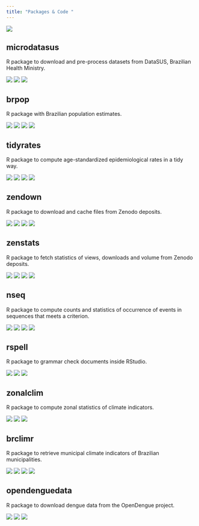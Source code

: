 ```yaml
---
title: "Packages & Code "
---
```


[![](https://github-readme-stats.vercel.app/api?username=rfsaldanha&show_icons=true&theme:transparent)](https://github.com/rfsaldanha)

## microdatasus

R package to download and pre-process datasets from DataSUS, Brazilian Health Ministry.

[![](https://img.shields.io/badge/website-https://rfsaldanha.github.io/microdatasus-blue)](https://rfsaldanha.github.io/microdatasus/) [![](https://img.shields.io/github/stars/rfsaldanha/microdatasus)](https://github.com/rfsaldanha/microdatasus) [![](https://github.com/rfsaldanha/microdatasus/actions/workflows/R-CMD-check.yaml/badge.svg)](https://github.com/rfsaldanha/microdatasus/actions/workflows/R-CMD-check.yaml)

## brpop

R package with Brazilian population estimates.

[![](https://img.shields.io/badge/website-https://rfsaldanha.github.io/brpop-blue)](https://rfsaldanha.github.io/brpop/) [![](https://img.shields.io/github/stars/rfsaldanha/brpop)](https://github.com/rfsaldanha/brpop) [![](https://github.com/rfsaldanha/brpop/actions/workflows/R-CMD-check.yaml/badge.svg)](https://github.com/rfsaldanha/brpop/actions/workflows/R-CMD-check.yaml) [![](https://img.shields.io/cran/v/brpop)](https://cran.r-project.org/package=brpop)

## tidyrates

R package to compute age-standardized epidemiological rates in a tidy way.

[![](https://img.shields.io/badge/website-https://rfsaldanha.github.io/tidyrates-blue)](https://rfsaldanha.github.io/tidyrates/) [![](https://img.shields.io/github/stars/rfsaldanha/tidyrates)](https://github.com/rfsaldanha/tidyrates) [![](https://github.com/rfsaldanha/tidyrates/actions/workflows/R-CMD-check.yaml/badge.svg)](https://github.com/rfsaldanha/tidyrates/actions/workflows/R-CMD-check.yaml) [![](https://img.shields.io/cran/v/tidyrates)](https://cran.r-project.org/package=tidyrates)

## zendown

R package to download and cache files from Zenodo deposits.

[![](https://img.shields.io/badge/website-https://rfsaldanha.github.io/zendown-blue)](https://rfsaldanha.github.io/zendown/) [![](https://img.shields.io/github/stars/rfsaldanha/zendown)](https://github.com/rfsaldanha/zendown) [![](https://github.com/rfsaldanha/zendown/actions/workflows/R-CMD-check.yaml/badge.svg)](https://github.com/rfsaldanha/zendown/actions/workflows/R-CMD-check.yaml) [![](https://img.shields.io/cran/v/zendown)](https://cran.r-project.org/package=zendown)

## zenstats

R package to fetch statistics of views, downloads and volume from Zenodo deposits.

[![](https://img.shields.io/badge/website-https://rfsaldanha.github.io/zenstats-blue)](https://rfsaldanha.github.io/zenstats/) [![](https://img.shields.io/github/stars/rfsaldanha/zenstats)](https://github.com/rfsaldanha/zenstats) [![](https://github.com/rfsaldanha/zenstats/actions/workflows/R-CMD-check.yaml/badge.svg)](https://github.com/rfsaldanha/zenstats/actions/workflows/R-CMD-check.yaml) [![](https://img.shields.io/cran/v/zenstats)](https://cran.r-project.org/package=zenstats)

## nseq

R package to compute counts and statistics of occurrence of events in sequences that meets a criterion.

[![](https://img.shields.io/badge/website-https://rfsaldanha.github.io/nseq-blue)](https://rfsaldanha.github.io/nseq/) [![](https://img.shields.io/github/stars/rfsaldanha/nseq)](https://github.com/rfsaldanha/nseq) [![](https://github.com/rfsaldanha/nseq/actions/workflows/R-CMD-check.yaml/badge.svg)](https://github.com/rfsaldanha/nseq/actions/workflows/R-CMD-check.yaml) [![](https://img.shields.io/cran/v/nseq)](https://cran.r-project.org/package=nseq)

## rspell

R package to grammar check documents inside RStudio.

[![](https://img.shields.io/badge/website-https://rfsaldanha.github.io/rspell-blue)](https://rfsaldanha.github.io/rspell/) [![](https://img.shields.io/github/stars/rfsaldanha/rspell)](https://github.com/rfsaldanha/rspell) [![](https://github.com/rfsaldanha/rspell/actions/workflows/R-CMD-check.yaml/badge.svg)](https://github.com/rfsaldanha/rspell/actions/workflows/R-CMD-check.yaml)

## zonalclim

R package to compute zonal statistics of climate indicators.

[![](https://img.shields.io/badge/website-https://rfsaldanha.github.io/zonalclim-blue)](https://rfsaldanha.github.io/zonalclim/) [![](https://img.shields.io/github/stars/rfsaldanha/rspell)](https://github.com/rfsaldanha/zonalclim) [![](https://github.com/rfsaldanha/zonalclim/actions/workflows/R-CMD-check.yaml/badge.svg)](https://github.com/rfsaldanha/zonalclim/actions/workflows/R-CMD-check.yaml)

## brclimr

R package to retrieve municipal climate indicators of Brazilian municipalities.

[![](https://img.shields.io/badge/website-https://rfsaldanha.github.io/brclimr-blue)](https://rfsaldanha.github.io/brclimr/) [![](https://img.shields.io/github/stars/rfsaldanha/brclimr)](https://github.com/rfsaldanha/brclimr) [![](https://github.com/rfsaldanha/brclimr/actions/workflows/R-CMD-check.yaml/badge.svg)](https://github.com/rfsaldanha/brclimr/actions/workflows/R-CMD-check.yaml) [![](https://img.shields.io/cran/v/brclimr)](https://cran.r-project.org/package=brclimr)

## opendenguedata

R package to download dengue data from the OpenDengue project.

[![](https://img.shields.io/badge/website-https://rfsaldanha.github.io/opendenguedata-blue)](https://rfsaldanha.github.io/opendenguedata/) [![](https://img.shields.io/github/stars/rfsaldanha/opendenguedata)](https://github.com/rfsaldanha/opendenguedata) [![](https://github.com/rfsaldanha/opendenguedata/actions/workflows/R-CMD-check.yaml/badge.svg)](https://github.com/rfsaldanha/opendenguedata/actions/workflows/R-CMD-check.yaml)
